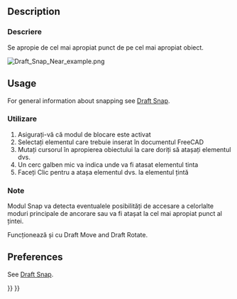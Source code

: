 <languages/>

{{Docnav
|[[Draft_Snap_Special|Snap Special]]
|[[Draft_Snap_Ortho|Snap Ortho]]
|[[Draft_Workbench|Draft]]
|IconL=Draft_Snap_Special.svg
|IconR=Draft_Snap_Ortho.svg
|IconC=Workbench_Draft.svg
}}

<div class="mw-translate-fuzzy">
{{GuiCommand|Name=Draft Snap Near|Workbenches=[[Draft Workbench|Draft]], [[Arch Workbench|Arch]]|MenuLocation=Draft → [[Draft Snap|Snap]] → Near|Shortcut=|SeeAlso=}}
</div>

== Description == 

<div class="mw-translate-fuzzy">
===Descriere===
Se apropie de cel mai apropiat punct de pe cel mai apropiat obiect.
</div>

[[Image:Draft_Snap_Near_example.png]]
{{Caption|Snapping the second point of a line to the nearest point on an edge}}

== Usage == 

For general information about snapping see [[Draft_Snap|Draft Snap]].

<div class="mw-translate-fuzzy">
===Utilizare===
#Asigurați-vă că modul de blocare este activat
#Selectați elementul care trebuie inserat în documentul FreeCAD
# Mutați cursorul în apropierea obiectului la care doriți să atașați elementul dvs.
# Un cerc galben mic va indica unde va fi atasat elementul tinta
#Faceți Clic  pentru a atașa elementul dvs. la elementul țintă
</div>

<span id="Notes"></span>
<div class="mw-translate-fuzzy">
===Note===
Modul Snap va detecta eventualele posibilități de accesare a celorlalte moduri principale de ancorare sau va fi atașat la cel mai apropiat punct al țintei.
</div>

<div class="mw-translate-fuzzy">
Funcționează și cu Draft Move and Draft Rotate.
</div>

== Preferences ==

See [[Draft_Snap#Preferences|Draft Snap]].


{{Docnav
|[[Draft_Snap_Special|Snap Special]]
|[[Draft_Snap_Ortho|Snap Ortho]]
|[[Draft_Workbench|Draft]]
|IconL=Draft_Snap_Special.svg
|IconR=Draft_Snap_Ortho.svg
|IconC=Workbench_Draft.svg
}}

{{Draft Tools navi{{#translation:}}}}
{{Userdocnavi{{#translation:}}}}
